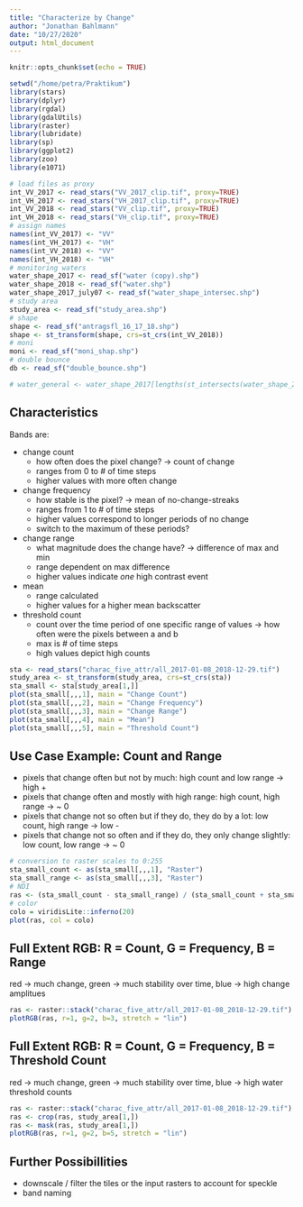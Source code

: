```yaml
---
title: "Characterize by Change"
author: "Jonathan Bahlmann"
date: "10/27/2020"
output: html_document
---
```


```r
knitr::opts_chunk$set(echo = TRUE)
```

```r
setwd("/home/petra/Praktikum")
library(stars)
library(dplyr)
library(rgdal)
library(gdalUtils)
library(raster)
library(lubridate)
library(sp)
library(ggplot2)
library(zoo)
library(e1071)
```

```r
# load files as proxy
int_VV_2017 <- read_stars("VV_2017_clip.tif", proxy=TRUE)
int_VH_2017 <- read_stars("VH_2017_clip.tif", proxy=TRUE)
int_VV_2018 <- read_stars("VV_clip.tif", proxy=TRUE)
int_VH_2018 <- read_stars("VH_clip.tif", proxy=TRUE)
# assign names
names(int_VV_2017) <- "VV"
names(int_VH_2017) <- "VH"
names(int_VV_2018) <- "VV"
names(int_VH_2018) <- "VH"
# monitoring waters
water_shape_2017 <- read_sf("water (copy).shp")
water_shape_2018 <- read_sf("water.shp")
water_shape_2017_july07 <- read_sf("water_shape_intersec.shp")
# study area
study_area <- read_sf("study_area.shp")
# shape
shape <- read_sf("antragsfl_16_17_18.shp")
shape <- st_transform(shape, crs=st_crs(int_VV_2018))
# moni
moni <- read_sf("moni_shap.shp")
# double bounce
db <- read_sf("double_bounce.shp")

# water_general <- water_shape_2017[lengths(st_intersects(water_shape_2017, water_shape_2018)) != 0,]
```

## Characteristics

Bands are:

* change count 
  + how often does the pixel change? -> count of change
  + ranges from 0 to # of time steps
  + higher values with more often change
* change frequency 
  + how stable is the pixel? -> mean of no-change-streaks
  + ranges from 1 to # of time steps
  + higher values correspond to longer periods of no change
  + switch to the maximum of these periods?
* change range 
  + what magnitude does the change have? -> difference of max and min
  + range dependent on max difference
  + higher values indicate *one* high contrast event
* mean
  + range calculated
  + higher values for a higher mean backscatter
* threshold count
  + count over the time period of one specific range of values -> how often were the pixels between a and b
  + max is # of time steps
  + high values depict high counts
  
```r
sta <- read_stars("charac_five_attr/all_2017-01-08_2018-12-29.tif")
study_area <- st_transform(study_area, crs=st_crs(sta))
sta_small <- sta[study_area[1,]]
plot(sta_small[,,,1], main = "Change Count")
plot(sta_small[,,,2], main = "Change Frequency")
plot(sta_small[,,,3], main = "Change Range")
plot(sta_small[,,,4], main = "Mean")
plot(sta_small[,,,5], main = "Threshold Count")
```

## Use Case Example: Count and Range

* pixels that change often but not by much: high count and low range -> high +
* pixels that change often and mostly with high range: high count, high range -> ~ 0
* pixels that change not so often but if they do, they do by a lot: low count, high range -> low -
* pixels that change not so often and if they do, they only change slightly: low count, low range -> ~ 0

```r
# conversion to raster scales to 0:255
sta_small_count <- as(sta_small[,,,1], "Raster")
sta_small_range <- as(sta_small[,,,3], "Raster")
# NDI
ras <- (sta_small_count - sta_small_range) / (sta_small_count + sta_small_range)
# color
colo = viridisLite::inferno(20)
plot(ras, col = colo)
```

## Full Extent RGB: R = Count, G = Frequency, B = Range

red -> much change, green -> much stability over time, blue -> high change amplitues
```r
ras <- raster::stack("charac_five_attr/all_2017-01-08_2018-12-29.tif")
plotRGB(ras, r=1, g=2, b=3, stretch = "lin")
```

## Full Extent RGB: R = Count, G = Frequency, B = Threshold Count

red -> much change, green -> much stability over time, blue -> high water threshold counts
```r
ras <- raster::stack("charac_five_attr/all_2017-01-08_2018-12-29.tif")
ras <- crop(ras, study_area[1,])
ras <- mask(ras, study_area[1,])
plotRGB(ras, r=1, g=2, b=5, stretch = "lin")
```

## Further Possibillities

* downscale / filter the tiles or the input rasters to account for speckle
* band naming